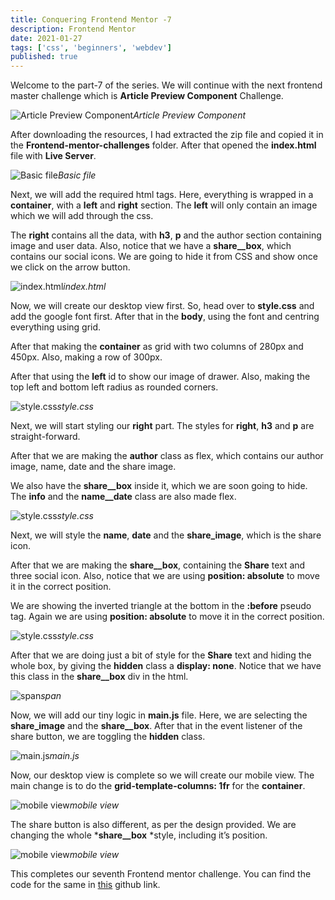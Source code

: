 ```yaml
---
title: Conquering Frontend Mentor -7
description: Frontend Mentor
date: 2021-01-27
tags: ['css', 'beginners', 'webdev']
published: true
---
```


Welcome to the part-7 of the series. We will continue with the next frontend master challenge which is **Article Preview Component** Challenge.

![Article Preview Component](https://ik.imagekit.io/thewebdev/Frontend-Mentor/7/1_YFBIdLiCZ.png)*Article Preview Component*

After downloading the resources, I had extracted the zip file and copied it in the **Frontend-mentor-challenges** folder. After that opened the **index.html** file with **Live Server**.

![Basic file](https://ik.imagekit.io/thewebdev/Frontend-Mentor/7/2_Y50HEWWg7G.png)*Basic file*

Next, we will add the required html tags. Here, everything is wrapped in a **container**, with a **left** and **right** section. The **left** will only contain an image which we will add through the css.

The **right** contains all the data, with **h3**, **p** and the author section containing image and user data. Also, notice that we have a **share__box**, which contains our social icons. We are going to hide it from CSS and show once we click on the arrow button.

![index.html](https://ik.imagekit.io/thewebdev/Frontend-Mentor/7/3_njYpHWwJzQ.png)*index.html*

Now, we will create our desktop view first. So, head over to **style.css** and add the google font first. After that in the **body**, using the font and centring everything using grid.

After that making the **container** as grid with two columns of 280px and 450px. Also, making a row of 300px.

After that using the **left** id to show our image of drawer. Also, making the top left and bottom left radius as rounded corners.

![style.css](https://ik.imagekit.io/thewebdev/Frontend-Mentor/7/4_c-gLejMsZG.png)*style.css*

Next, we will start styling our **right** part. The styles for **right**, **h3** and **p** are straight-forward.

After that we are making the **author** class as flex, which contains our author image, name, date and the share image.

We also have the **share__box** inside it, which we are soon going to hide. The **info** and the **name__date** class are also made flex.

![style.css](https://ik.imagekit.io/thewebdev/Frontend-Mentor/7/5_XbiH9Ky1E.png)*style.css*

Next, we will style the **name**, **date** and the **share_image**, which is the share icon.

After that we are making the **share__box**, containing the **Share** text and three social icon. Also, notice that we are using **position: absolute** to move it in the correct position.

We are showing the inverted triangle at the bottom in the **:before** pseudo tag. Again we are using **position: absolute** to move it in the correct position.

![style.css](https://ik.imagekit.io/thewebdev/Frontend-Mentor/7/6_5ycDp3kMBX.png)*style.css*

After that we are doing just a bit of style for the **Share** text and hiding the whole box, by giving the **hidden** class a **display: none**. Notice that we have this class in the **share__box** div in the html.

![span](https://ik.imagekit.io/thewebdev/Frontend-Mentor/7/7_5EqJmKtc3F.png)*span*

Now, we will add our tiny logic in **main.js** file. Here, we are selecting the **share_image** and the **share__box**. After that in the event listener of the share button, we are toggling the **hidden** class.

![main.js](https://ik.imagekit.io/thewebdev/Frontend-Mentor/7/8_5Pm2_QQ9s.png)*main.js*

Now, our desktop view is complete so we will create our mobile view. The main change is to do the **grid-template-columns: 1fr** for the **container**.

![mobile view](https://ik.imagekit.io/thewebdev/Frontend-Mentor/7/9_eZYLEg0Ycl.png)*mobile view*

The share button is also different, as per the design provided. We are changing the whole ***share__box** *style, including it’s position.

![mobile view](https://ik.imagekit.io/thewebdev/Frontend-Mentor/7/10_7Wb5x2ja8L.png)*mobile view*

This completes our seventh Frontend mentor challenge. You can find the code for the same in [this](https://github.com/nabendu82/Frontend-Mentor-Challenges) github link.
